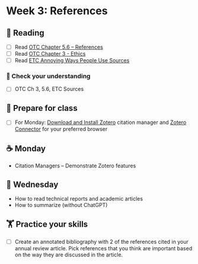 
# Week 3: References

## 📖 Reading

- [ ] Read [OTC Chapter 5.6 – References](https://alg.manifoldapp.org/read/open-technical-communication/section/d9202f07-41a2-4dc9-8b29-486e164c1775) 
- [ ] Read [OTC Chapter 3 - Ethics](https://alg.manifoldapp.org/read/open-technical-communication/section/8b530f4b-5942-4071-845a-0a138601da10) 
- [ ] Read [ETC Annoying Ways People Use Sources](https://wisc.pb.unizin.org/opencomp/chapter/annoying-ways-people-use-sources/)

### 🎯 Check your understanding

- [ ] OTC Ch 3, 5.6, ETC Sources

## 🥣 Prepare for class

- [ ] For Monday: [Download and Install Zotero](https://www.zotero.org/) citation manager and [Zotero Connector](https://www.zotero.org/download/connectors) for your preferred browser

## ☕ Monday

- Citation Managers – Demonstrate Zotero features 


## 🐪 Wednesday

- How to read technical reports and academic articles
- How to summarize (without ChatGPT)

##  🏋️ Practice your skills

- [ ] Create an annotated bibliography with 2 of the references cited in your annual review article. Pick references that you think are important based on the way they are discussed in the article.


